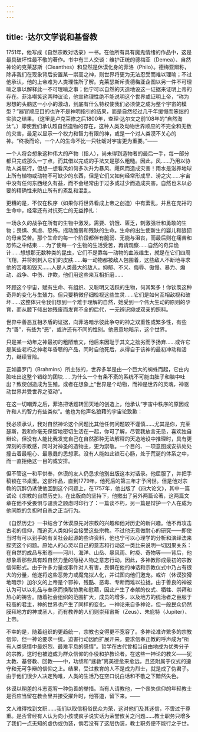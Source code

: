 ```yaml
---
---
---
```

title: ·达尔文学说和基督教
---




1751年，他写成《自然宗教对话录》一书。在他所有具有魔鬼情绪的作品中，这是最具破坏性最不敬的著作。书中有三人交谈：维护正统的德梅亚（Demea）、自然神论的克莱瑟斯（Cleanthes）和显然是休谟化身的菲洛（Philo）。德梅亚辩称，除非我们在现象背后安置某一崇高之神，则世界将更为无法忍受而难以理喻；不过他承认，他的上帝难为人类理性所了解。克莱瑟斯斥责德梅亚企图以另一件不可理喻之事以解释此一不可理喻之事；他宁可以自然的天造地设这一证据来证明上帝的存在。菲洛嘲笑这两种议论，他宣称理性绝不能说明这个世界或证明上帝，“称为思想的头脑这一小小的激动，到底有什么特权使我们必须使之成为整个宇宙的模型？”器官顺应目的也许不是神明指引的结果，而是自然经过几千年缓慢而笨拙的实验之结果。（这里是卢克莱修之后1800年，查理·达尔文之前108年的“自然淘汰”。）即使我们承认超自然造物的存在，这种人类及动物世界顺应的不完全和无数的灾害，最足以显示一个权力和智力有限的神，或是一个对人类漠不关心的神。“终极而论，一个人的生命不比一只牡蛎对宇宙更为重要。”——

一个人将会想象这种伟大的产物（指人），尚未得到造物者的最后一手，每一部分都只完成那么一丁点，而其借以完成的手法又是那么粗糙。因此，风……乃用以协助人类航行，但想一想看风如何多次升为暴风、飓风而造成灾害！雨水是滋养地球上所有植物或动物不可缺少的东西，但是它们又如何经常形成旱、涝之灾……宇宙中没有任何东西经久有益，而不会经常由于过多或过少而造成灾害。自然也未以必要的精确性来防止所有的紊乱和混乱。



更糟的是，不仅在秩序（如果你将世界看成上帝之创造）中有紊乱，并且在充裕的生命中，经常还有对抗死亡的无益挣扎：

一场永久的战争在所有的生物中激发。需要、饥饿、匮乏，刺激强壮和勇敢的生物；畏惧、焦虑、恐怖，摇动脆弱和残缺的生命。生命的出生使新生的婴儿和狼狈的母亲受苦。那个生命的每一个阶段都伴有脆弱、无能与沮丧，而最后则在痛苦和恐怖之中结束……为了使每一个生物的生活受苦，再请观察……自然的奇异诡计……想想那无数种类的昆虫，它们不是靠每一动物的血液维生，就是在它们四周飞翔，并将刺刺入它们的皮肤……每一动物都被敌人包围着，这些敌人不断地寻求他的苦难和毁灭……人是人类最大的敌人。抑郁、不义、侮辱、傲慢、暴力、煽动、战争、中伤、诈欺，他们用这些来互相折磨……

环顾这个宇宙，赋有生命、有组织、又聪明又活跃的生物，何其繁多！你钦羡这种奇异的变化与生殖力。但只要稍微仔细检视这些生灵……它们是如何互相敌视和破坏……这整体只令我们想到一个难于理解的自然，她受到一个伟大生动的原则的孕育，而从膝下倾出她残废而发育不全的后代，一无辨识抑或双亲的照料。



世界中善恶互相矛盾的证据，向菲洛暗示彼此争夺的神之双重性或繁多性，有些为“善”，有些为“恶”，或许还有不同的性别。他恶意地暗示，这个世界。

只是某一幼年之神最初的粗陋散文，他后来因耻于其文之拙劣而予扬弃……或许它是某些老朽之神老年昏聩的产品，同时自他死后，从得自于该神的最初冲动和活力，继续冒险。



正如婆罗门（Brahmins）所主张的，世界多半是由一个巨大的蜘蛛而起，它由内脏吐出这整个错综的团块……为什么一个有条不紊的系统不可能由肚子和脑中吐出？致使创造成为生殖。或者在想象上“世界是个动物，而神是世界的灵魂，神驱动世界并受世界之驱动”。

在这一切嘲弄之后，菲洛把话题转回天地的创造上，他承认“宇宙中秩序的原因或许和人的智力有些类似”。他也为他声名狼藉的宇宙论致歉：

我必须承认，我对自然神论这个问题比其他任何问题较不谨慎……尤其是你，克莱瑟斯，我和你毫无保留地密切生活在一起，你可了解，尽管我放言无忌，喜欢独自辩论，但没有人能比我发觉自己在自然那种无法解释的天造地设中推理时，具有更深刻的宗教感，同时对神圣的造物主，更为崇敬。一个目的、一项意图或安排处处撞击着最粗心、最愚蠢的思想家。没有人能如此铁石心肠，处于荒诞的体系之中，而一直拒绝这一目的或安排。



但不管这一和平供奉，休谟的友人仍恳求他别出版这本对话录。他屈服了，并把手稿锁在书桌里。这部作品，直到1779年，他死后的第三年才予问世。但是他对宗教的沉醉仍诱使他回到这个问题上，在1757年，他出版了《四大论文》，其中一篇试论《宗教的自然历史》。在出版商的坚持下，他撤出了另外两篇论著，这两篇文章在他不受畏惧与谴责之顾虑时印行了：一篇谈不朽，另一篇是辩护一个人在成为他同胞的负担时自杀之正当行为。

《自然历史》一书结合了休谟原先对宗教的兴趣和他对历史的新兴趣。他不再攻击古老的信仰，而追究人类如何会接受这些宗教。不过他无意做耐心的研究——即使当时有可以到手的有关社会起源的些许资料，他也宁可以心理学的分析和演绎法来探究这个问题。原始人的心灵以自己的意志和行动这一类比来说明一切因果关系：在自然的成品与形态——河川、海洋、山岳、暴风雨、时疫、奇物等——背后，他想象着那些具有超自然力量的隐秘人物之意志行动，因此，多神教形成最初的宗教信仰形式。由于许多力量或事件对人有害，畏惧在他的神话和宗教仪式中乃占有很大的分量，他遂将这些恶势力或魔鬼拟人化，并试图向他们邀宠。或许（休谟狡猾地暗示）加尔文的上帝是个邪神，残酷、恶毒、专断而难以拉拢。由于善良的神被认为可以以礼品与奉承而换取协助和慰藉，因此产生了奉献的仪式、牺牲、崇拜和热心的祷告。随着社会组织的范围扩大，成员的增多，以及地方的统治者之臣服于较高的君主，神的世界也产生了同样的变化。一神论来自多神论，但一般民众仍然膜拜地方的神或圣人，而有教养的人们则崇拜宙斯（Zeus）、朱庇特（Jupiter）、上帝。

不幸的是，随着组织的更趋统一，宗教也变得更不宽容了。多神论准许繁多的宗教信仰，但一神论要求一统。迫害行动因而扩展开来，要求信奉正教的呼声成为“所有人类感情中最炽烈、最难平息的感情”。哲学在古代曾相当自由地成为优秀分子的宗教，这时也被迫成为群众信仰的仆役和护教论者。在这些一神论的教义——犹太教、基督教、回教——中，功绩和“拯救”离美德愈来愈远，且还附属于仪式的遵守和无可争辩的信仰之上。结果，受过教育的人不是成为烈士，就是成了伪君子。由于他们很少人决定殉难，人类的生活乃在空口说白话和不敬之下黯然失色。

休谟以稍差的斗志宽宥一种伪善的举措。当有人请教他，一个丧失信仰的年轻教士是否应当留在教会里并接受擢升时，他答道，留下来。——

文人难得找到文职……我们以取信粗俗民众为荣，这对他们及其迷信，不啻过于尊重。是否曾经有人认为向小孩或疯子说实话为荣誉攸关之问题……教士职务只增多了我们一点无知的虚伪或伪装，倘若没有了这层伪装，教士职务便不能行之于世。